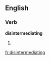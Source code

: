 
==English==

===Verb===
'''disintermediating'''

# {{present participle of|[[disintermediate]]}}

[[fr:disintermediating]]